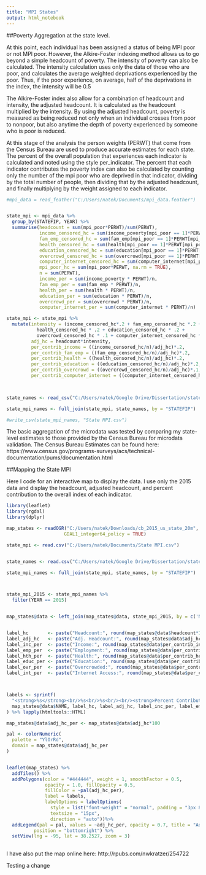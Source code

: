 ```yaml
---
title: "MPI States"
output: html_notebook
---
```


##Poverty Aggregation at the state level. 

At this point, each individual has been assigned a status of being MPI poor or not MPI poor. However, the Alkire-Foster indexing method allows us to go beyond a simple headcount of poverty. The intensity of poverty can also be calculated. The intensity calculation uses only the data of those who are poor, and calculates the average weighted deprivations experienced by the poor. Thus, if the poor experience, on average, half of the deprivations in the index, the intensity will be 0.5

The Alkire-Foster index also allow for a combination of headcount and intensity, the adjusted headcount. It is calculated as the headcount multiplied by the intensity. By using the adjusted headcount, poverty is measured as being reduced not only when an individual crosses from poor to nonpoor, but also anytime the depth of poverty experienced by someone who is poor is reduced. 

At this stage of the analysis the person weights (PERWT) that come from the Census Bureau are used to produce accurate estimates for each state. The percent of the overall population that experiences each indicator is calculated and noted using the style per_indicator. The percent that each indicator contributes the poverty index can also be calculated by counting only the number of the mpi poor who are deprived in that indicator, dividing by the total number of people, then dividing that by the adjusted headcount, and finally multiplying by the weight assigned to each indicator. 


```r
#mpi_data = read_feather("C:/Users/natek/Documents/mpi_data.feather")


state_mpi <- mpi_data %>%
  group_by(STATEFIP, YEAR) %>%
  summarise(headcount = sum(mpi_poor*PERWT)/sum(PERWT),
            income_censored_hc = sum(income_poverty[mpi_poor == 1]*PERWT[mpi_poor == 1], na.rm =TRUE),
            fam_emp_censored_hc = sum(fam_emp[mpi_poor == 1]*PERWT[mpi_poor == 1], na.rm = TRUE),
            health_censored_hc = sum(health[mpi_poor == 1]*PERWT[mpi_poor == 1], na.rm = TRUE),
            education_censored_hc = sum(education[mpi_poor == 1]*PERWT[mpi_poor == 1], na.rm = TRUE),
            overcrowd_censored_hc = sum(overcrowd[mpi_poor == 1]*PERWT[mpi_poor == 1], na.rm = TRUE),
            computer_internet_censored_hc = sum(computer_internet[mpi_poor == 1]*PERWT[mpi_poor == 1], na.rm = TRUE),
            mpi_poor_hc = sum(mpi_poor*PERWT, na.rm = TRUE),
            n = sum(PERWT),
            income_per = sum(income_poverty * PERWT)/n,
            fam_emp_per = sum(fam_emp * PERWT)/n,
            health_per = sum(health * PERWT)/n,
            education_per = sum(education * PERWT)/n,
            overcrowd_per = sum(overcrowd * PERWT)/n,
            computer_internet_per = sum(computer_internet * PERWT)/n)

state_mpi <- state_mpi %>%
  mutate(intensity = (income_censored_hc*.2 + fam_emp_censored_hc *.2 +
           health_censored_hc * .2 + education_censored_hc * .2 +
           overcrowd_censored_hc * .1 + computer_internet_censored_hc * .1)/ mpi_poor_hc,
         adj_hc = headcount*intensity,
         per_contrib_income = ((income_censored_hc/n)/adj_hc)*.2,
         per_contrib_fam_emp = ((fam_emp_censored_hc/n)/adj_hc)*.2,
         per_contrib_health = ((health_censored_hc/n)/adj_hc)*.2,
         per_contrib_education = ((education_censored_hc/n)/adj_hc)*.2,
         per_contrib_overcrowd = ((overcrowd_censored_hc/n)/adj_hc)*.1,
         per_contrib_computer_internet = ((computer_internet_censored_hc/n)/adj_hc)*.1)

            

state_names <- read_csv("C:/Users/natek/Google Drive/Dissertation/state names and medicaid.csv")

state_mpi_names <- full_join(state_mpi, state_names, by = "STATEFIP")

#write_csv(state_mpi_names, "State MPI.csv")     

```

The basic aggregation of the microdata was tested by comparing my state-level
estimates to those provided by the Census Bureau for microdata validation.
The Census Bureau Estimates can be found here: https://www.census.gov/programs-surveys/acs/technical-documentation/pums/documentation.html

##Mapping the State MPI 

Here I code for an interactive map to display the data. I use only the 2015 data and display the headcount, adjusted headcount, and percent contribution to the overall index of each indicator.

```r
library(leaflet)
library(rgdal)
library(dplyr)

map_states <- readOGR("C:/Users/natek/Downloads/cb_2015_us_state_20m", layer = "cb_2015_us_state_20m",
                     GDAL1_integer64_policy = TRUE)

state_mpi <- read.csv("C:/Users/natek/Documents/State MPI.csv")      


state_names <- read.csv("C:/Users/natek/Google Drive/Dissertation/state names and medicaid.csv")

state_mpi_names <- full_join(state_mpi, state_names, by = "STATEFIP")



state_mpi_2015 <- state_mpi_names %>%
  filter(YEAR == 2015)


map_states@data <- left_join(map_states@data, state_mpi_2015, by = c('NAME' = 'State'))


label_hc       <- paste("Headcount:", round(map_states@data$headcount*100, 2))
label_adj_hc   <- paste("Adj. Headcount:", round(map_states@data$adj_hc*100, 2))
label_inc_per  <- paste("Income:", round(map_states@data$per_contrib_income*100, 2))
label_emp_per  <- paste("Employment:", round(map_states@data$per_contrib_fam_emp*100, 2))
label_hth_per  <- paste("Health:", round(map_states@data$per_contrib_health*100, 2))
label_educ_per <- paste("Education:", round(map_states@data$per_contrib_education*100, 2))
label_ovr_per  <- paste("Overcrowded:", round(map_states@data$per_contrib_overcrowd*100, 2))
label_int_per  <- paste("Internet Access:", round(map_states@data$per_contrib_computer_internet*100, 2))



labels <- sprintf(
  "<strong>%s</strong><br/>%s<br/>%s<br/><br/><strong>Percent Contribution</strong><br/>%s<br/>%s<br/>%s<br/>%s<br/>%s<br/>%s",
  map_states@data$NAME, label_hc, label_adj_hc, label_inc_per, label_emp_per, label_hth_per, label_educ_per, label_ovr_per, label_int_per
) %>% lapply(htmltools::HTML)

map_states@data$adj_hc_per <- map_states@data$adj_hc*100

pal <- colorNumeric(
  palette = "YlOrRd",
  domain = map_states@data$adj_hc_per
)


leaflet(map_states) %>%
  addTiles() %>%
  addPolygons(color = "#444444", weight = 1, smoothFactor = 0.5,
              opacity = 1.0, fillOpacity = 0.5,
              fillColor = ~pal(adj_hc_per),
              label = labels,
              labelOptions = labelOptions(
                style = list("font-weight" = "normal", padding = "3px 8px"),
                textsize = "15px",
                direction = "auto"))%>%
  addLegend(pal = pal, values = ~adj_hc_per, opacity = 0.7, title = "Adj. Headcount",
          position = "bottomright") %>%
  setView(lng = -95, lat = 38.2527, zoom = 3)
  

```

I have also put the map online here: http://rpubs.com/nwkratzer/254722

Testing a change